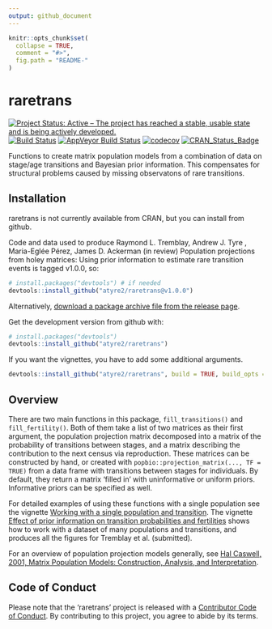 ```yaml
---
output: github_document
---
```


<!-- README.md is generated from README.Rmd. Please edit that file -->

```r
knitr::opts_chunk$set(
  collapse = TRUE,
  comment = "#>",
  fig.path = "README-"
)
```

# raretrans

[![Project Status: Active – The project has reached a stable, usable state and is being actively developed.](https://www.repostatus.org/badges/latest/active.svg)](https://www.repostatus.org/#active)
[![Build Status](https://travis-ci.com/atyre2/raretrans.svg?token=fZ6v1nEUhWRrRW3uj9TH&branch=master)](https://travis-ci.com/atyre2/raretrans)
[![AppVeyor Build Status](https://ci.appveyor.com/api/projects/status/github/atyre2/raretrans?branch=master&svg=true)](https://ci.appveyor.com/project/atyre2/raretrans)
[![codecov](https://codecov.io/gh/atyre2/raretrans/branch/master/graph/badge.svg?token=NWFl8m4owW)](https://codecov.io/gh/atyre2/raretrans)
[![CRAN_Status_Badge](http://www.r-pkg.org/badges/version/raretrans)](https://cran.r-project.org/package=raretrans)

Functions to create matrix population models from a combination
    of data on stage/age transitions and Bayesian prior information. This 
    compensates for structural problems caused by missing observatons of rare
    transitions. 

## Installation

raretrans is not currently available from CRAN, but you can install from github.

Code and data used to produce Raymond L. Tremblay, Andrew J. Tyre , Maria-Eglée Pérez, James D. Ackerman (in review) Population projections from holey matrices: Using prior information to estimate rare transition events is tagged v1.0.0, so:

```r
# install.packages("devtools") # if needed
devtools::install_github("atyre2/raretrans@v1.0.0")
```

Alternatively, [download a package archive file from the release page](https://github.com/atyre2/raretrans/releases). 

Get the development version from github with:

```r
# install.packages("devtools")
devtools::install_github("atyre2/raretrans")
```
If you want the vignettes, you have to add some additional arguments.

```r
devtools::install_github("atyre2/raretrans", build = TRUE, build_opts = c("--no-resave-data", "--no-manual"))
```

## Overview

There are two main functions in this package, `fill_transitions()` and `fill_fertility()`.
Both of them take a list of two matrices as their first argument, the population 
projection matrix decomposed into a matrix of the probability of transitions
between stages, and a matrix describing the contribution to the next census via
reproduction. These matrices can be constructed by hand, or created with 
`popbio::projection_matrix(..., TF = TRUE)` from a data frame with transitions
between stages for individuals. By default, they return a matrix 'filled in' with 
uninformative or uniform priors. Informative priors can be specified as well.

For detailed examples of using these functions with a single population see the
vignette [Working with a single population and transition](https://atyre2.github.io/raretrans/articles/onepopperiod.html).
The vignette [Effect of prior information on transition probabilities and fertilities](https://atyre2.github.io/raretrans/articles/transition_priors.html) 
shows how to work with a dataset of many populations and transitions, and 
produces all the figures for Tremblay et al. (submitted). 

For an overview of population projection models generally, see 
[Hal Caswell, 2001, Matrix Population Models: Construction, Analysis, and Interpretation](https://books.google.com/books/about/Matrix_Population_Models.html?id=CPsTAQAAIAAJ).


## Code of Conduct

Please note that the 'raretrans' project is released with a
[Contributor Code of Conduct](CODE_OF_CONDUCT.md).
By contributing to this project, you agree to abide by its terms.
